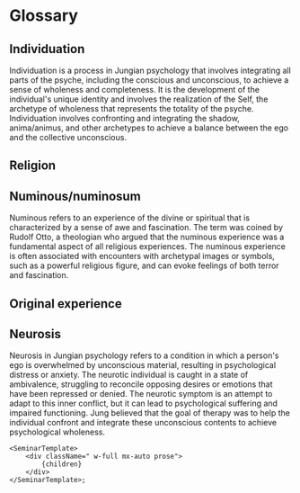 
# Glossary

## Individuation
Individuation is a process in Jungian psychology that involves integrating all parts of the psyche, including the conscious and unconscious, to achieve a sense of wholeness and completeness. It is the development of the individual's unique identity and involves the realization of the Self, the archetype of wholeness that represents the totality of the psyche. Individuation involves confronting and integrating the shadow, anima/animus, and other archetypes to achieve a balance between the ego and the collective unconscious.

## Religion

## Numinous/numinosum
Numinous refers to an experience of the divine or spiritual that is characterized by a sense of awe and fascination. The term was coined by Rudolf Otto, a theologian who argued that the numinous experience was a fundamental aspect of all religious experiences. The numinous experience is often associated with encounters with archetypal images or symbols, such as a powerful religious figure, and can evoke feelings of both terror and fascination.

## Original experience

## Neurosis
Neurosis in Jungian psychology refers to a condition in which a person's ego is overwhelmed by unconscious material, resulting in psychological distress or anxiety. The neurotic individual is caught in a state of ambivalence, struggling to reconcile opposing desires or emotions that have been repressed or denied. The neurotic symptom is an attempt to adapt to this inner conflict, but it can lead to psychological suffering and impaired functioning. Jung believed that the goal of therapy was to help the individual confront and integrate these unconscious contents to achieve psychological wholeness.


    <SeminarTemplate>
        <div className=" w-full mx-auto prose">
            {children}
        </div>
    </SeminarTemplate>; 